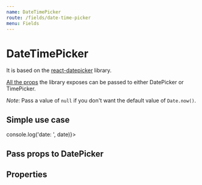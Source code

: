 ```yaml
---
name: DateTimePicker
route: /fields/date-time-picker
menu: Fields
---
```




# DateTimePicker

It is based on the [react-datepicker](https://github.com/Hacker0x01/react-datepicker) library.

[All the props](https://github.com/Hacker0x01/react-datepicker/blob/master/docs/datepicker.md) the library exposes can be passed to either DatePicker or TimePicker.

_Note_: Pass a value of `null` if you don't want the default value of `Date.now()`.

## Simple use case

<Playground>
  <DateTimePicker value={Date.now()} onChange={date => console.log('date: ', date)}>
    <DatePicker />
    <TimePicker />
  </DateTimePicker>
</Playground>

## Pass props to DatePicker

<Playground>
  <DateTimePicker value={Date.now()}>
    <DatePicker dateFormat="MMM dd yyyy" showMonthDropdown showYearDropdown />
    <TimePicker />
  </DateTimePicker>
</Playground>

## Properties

<Props of={DateTimePicker} />
